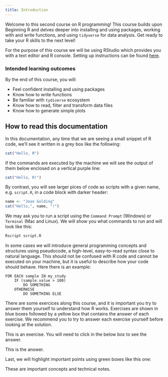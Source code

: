 ```yaml
---
title: Introduction
---
```


Welcome to this second course on R programming! This course builds upon Beginning R and delves deeper into installing and using packages, working with and write functions, and using `tidyverse` for data analysis. Get ready to take your R skills to the next level!

For the purpose of this course we will be using RStudio which provides you with a text editor and R console. Setting up instructions can be found [here]("pages/010-workspace-setup.qmd").

### Intended learning outcomes

By the end of this course, you will:

- Feel confident installing and using packages
- Know how to write functions
- Be familiar with `tydiverse` ecosystem
- Know how to read, filter and transform data files
- Know how to generate simple plots


## How to read this documentation

In this documentation, any time that we are seeing a small snippet of R code, we'll see it written in a grey box like the following:

```.R
cat("Hello, R")
```

If the commands are executed by the machine we will see the output of them below enclosed on a vertical purple line:

```r
cat("Hello, R!")
```

By contrast, you will see larger pices of code as scripts with a given name, e.g. `script.R`, in a code block with darker header:

```.R
name <- "Jean Golding"
cat("Hello,", name, "!")
```

We may ask you to run a script using the `Command Prompt` (Windows) or `Terminal` (Mac and Linux). We will show you what commands to run and will look like this:
```.bash
Rscript script.R
```

In some cases we will introduce general programming concepts and structures using pseudocode, a high-level, easy-to-read syntax close to natural language. This should not be confused with R code and cannot be executed on your machine, but it is useful to describe how your code should behave. Here there is an example:
```
FOR EACH sample IN my_study
    IF (sample.value > 100)
        DO SOMETHING
    OTHERWISE
        DO SOMETHING ELSE
```


There are some exercices along this course, and it is important you try to answer them yourself to understand how R works. Exercises are shown in blue boxes followed by a yellow box that contains the answer of each exercise. We recommend you to try to answer each exercise yourself before looking at the solution. 

::: {#exerciseN .callout-note icon=false title='Exercise'}
This is an exercise. You will need to click in the below box to see the answer.
:::

::: {#answerN .callout-caution icon=false title='Answer (click to open)' collapse="true"}
This is the answer.
:::

Last, we will highlight important points using green boxes like this one:

::: {#keypointsN .callout-tip icon=false title='Key points'}
These are important concepts and technical notes.
:::

